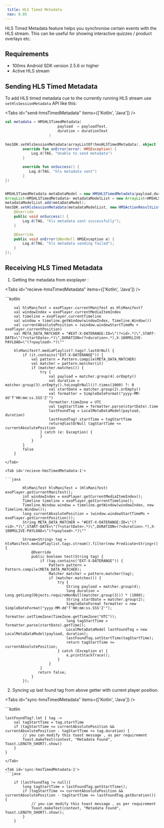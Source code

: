 ```yaml
---
 title: HLS Timed Metadata
 nav: 8.05
---
```


HLS Timed Metadata feature helps you synchronise certain events with the HLS stream. This can be useful for showing interactive quizzes / product overlays etc.

## Requirements

- 100ms Android SDK version 2.5.6 or higher
- Active HLS stream

## Sending HLS Timed Metadata

To add HLS timed metadata cue to the currently running HLS stream use `setHlsSessionMetadata` API like this:

<Tabs id="send-hmsTimedMetadata" items={['Kotlin', 'Java']} />

<Tab id='send-hmsTimedMetadata-0'>

```kotlin
val metadata = HMSHLSTimedMetadata(
                        payload  = payloadText,
                        duration = durationText
                    )

hmsSDK.setHlsSessionMetadata(arrayListOf(hmsHLSTimedMetadata), object : HMSActionResultListener {
        override fun onError(error: HMSException) {
            Log.d(TAG, "Unable to send metadata")
        }

        override fun onSuccess() {
           Log.d(TAG, "hls metadata sent")
        }
})
```

</Tab>

<Tab id='send-hmsTimedMetadata-1'>

```java

HMSHLSTimedMetadata metaDataModel = new HMSHLSTimedMetadata(payload,duration,metaData);
ArrayList<HMSHLSTimedMetadata> metadataModelList = new ArrayList<HMSHLSTimedMetadata>(metaDataModel);
metadataModelList.add(metaDataModel);
hmsSDK.setHlsSessionMetadata(metadataModelList, new HMSActionResultListener() {
    @Override
    public void onSuccess() {
        Log.d(TAG, "hls metadata sent successfully");
    }

    @Override
    public void onError(@NonNull HMSException e) {
        Log.d(TAG, "hls metadata sending failed");
    }
});

```
</Tab>

## Receiving HLS Timed Metadata

1. Getting the metadata from exoplayer : 

<Tabs id="recieve-hmsTimedMetadata" items={['Kotlin', 'Java']} />

<Tab id='recieve-hmsTimedMetadata-0'>
```kotlin

        val hlsManifest = exoPlayer.currentManifest as HlsManifest?
        val windowIndex = exoPlayer.currentMediaItemIndex
        val timeline = exoPlayer.currentTimeline
        val window = timeline.getWindow(windowIndex, Timeline.Window())
        val currentAbsolutePosition = (window.windowStartTimeMs + exoPlayer.currentPosition)
        val META_DATA_MATCHER = "#EXT-X-DATERANGE:ID=\"(?<id>.*)\",START-DATE=\"(?<startDate>.*)\",DURATION=(?<duration>.*),X-100MSLIVE-PAYLOAD=\"(?<payload>.*)\""
        
        hlsManifest?.mediaPlaylist?.tags?.lastOrNull {
            if (it.contains("EXT-X-DATERANGE")) {
                val pattern = Pattern.compile(META_DATA_MATCHER)
                val matcher = pattern.matcher(it)
                if (matcher.matches()) {
                    try {
                        val payload = matcher.group(4).orEmpty()
                        val duration = matcher.group(3).orEmpty().toLongOrNull()?.times(1000) ?: 0
                        val startDate = matcher.group(2).orEmpty()
                        val formatter = SimpleDateFormat("yyyy-MM-dd'T'HH:mm:ss.SSS'Z'")
                        formatter.timeZone = UTC
                        val tagStartTime = formatter.parse(startDate).time
                        lastFoundTag = LocalMetaDataModel(payload, duration)
                        lastFoundTag?.startTime = tagStartTime
                        return@lastOrNull tagStartTime <= currentAbsolutePosition
                    } catch (e: Exception) {
                    }
                }
            }
            false
        }

```
</Tab>

<Tab id='recieve-hmsTimedMetadata-1'>

```java 

        HlsManifest hlsManifest = (HlsManifest) exoPlayer.getCurrentManifest();
        int windowIndex = exoPlayer.getCurrentMediaItemIndex();
        Timeline timeline = exoPlayer.getCurrentTimeline();
        Timeline.Window window = timeline.getWindow(windowIndex, new Timeline.Window());
        long currentAbsolutePosition = (window.windowStartTimeMs + exoPlayer.getCurrentPosition());
        String META_DATA_MATCHER = "#EXT-X-DATERANGE:ID=\"(?<id>.*)\",START-DATE=\"(?<startDate>.*)\",DURATION=(?<duration>.*),X-100MSLIVE-PAYLOAD=\"(?<payload>.*)\""

        Stream<String> tag = hlsManifest.mediaPlaylist.tags.stream().filter(new Predicate<String>() {
            @Override
            public boolean test(String tag) {
                if (tag.contains("EXT-X-DATERANGE")) {
                    Pattern pattern = Pattern.compile(META_DATA_MATCHER);
                    Matcher matcher = pattern.matcher(tag);
                    if (matcher.matches()) {
                        try {
                            String payload = matcher.group(4);
                            long duration = Long.getLong(Objects.requireNonNull(matcher.group(3))) * (1000);
                            String startDate = matcher.group(2);
                            SimpleDateFormat formatter = new SimpleDateFormat("yyyy-MM-dd'T'HH:mm:ss.SSS'Z'");
                            formatter.setTimeZone(TimeZone.getTimeZone("UTC"));
                            long tagStartTime = formatter.parse(startDate).getTime();
                            LocalMetaDataModel lastFoundTag = new LocalMetaDataModel(payload, duration);
                            lastFoundTag.setStartTime(tagStartTime);
                            return tagStartTime <= currentAbsolutePosition;
                        } catch (Exception e) {
                            e.printStackTrace();
                        }
                    }
                }
               return false;
            }
        });

```
</Tab>

2. Syncing up last found tag from above getter with current player position.

<Tabs id="sync-hmsTimedMetadata" items={['Kotlin', 'Java']} />

<Tab id='sync-hmsTimedMetadata-0'>
```kotlin 

    lastFoundTag?.let { tag ->
        val tagStartTime = tag.startTime
        if (tagStartTime <= currentAbsolutePosition && currentAbsolutePosition - tagStartTime <= tag.duration) {
            // you can modify this toast message , as per requirement
            Toast.makeText(context, "Metadata Found", Toast.LENGTH_SHORT).show()
        }
    }

```
</Tab>

<Tab id='sync-hmsTimedMetadata-1'>
```java 

    if (lastFoundTag != null){
        long tagStartTime = lastFoundTag.getStartTime();
        if (tagStartTime <= currentAbsolutePosition && currentAbsolutePosition - tagStartTime <= lastFoundTag.getDuration()) {
            // you can modify this toast message , as per requirement
            Toast.makeText(context, "Metadata Found", Toast.LENGTH_SHORT).show();
        }
    }

```
</Tab>


